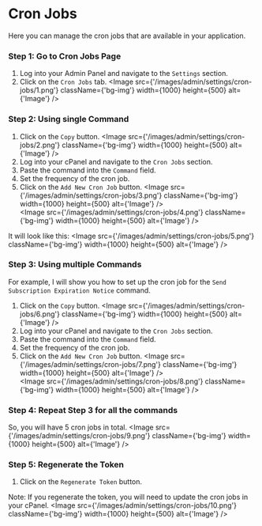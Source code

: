 
# Cron Jobs

Here you can manage the cron jobs that are available in your application.

### Step 1: Go to Cron Jobs Page
1. Log into your Admin Panel and navigate to the `Settings` section.
2. Click on the `Cron Jobs` tab.
<Image src={'/images/admin/settings/cron-jobs/1.png'} className={'bg-img'} width={1000} height={500} alt={'Image'} />

### Step 2: Using single Command
1. Click on the `Copy` button.
<Image src={'/images/admin/settings/cron-jobs/2.png'} className={'bg-img'} width={1000} height={500} alt={'Image'} />
2. Log into your cPanel and navigate to the `Cron Jobs` section.
3. Paste the command into the `Command` field.
4. Set the frequency of the cron job.
5. Click on the `Add New Cron Job` button.
<Image src={'/images/admin/settings/cron-jobs/3.png'} className={'bg-img'} width={1000} height={500} alt={'Image'} /> <br/>
<Image src={'/images/admin/settings/cron-jobs/4.png'} className={'bg-img'} width={1000} height={500} alt={'Image'} />

It will look like this:
<Image src={'/images/admin/settings/cron-jobs/5.png'} className={'bg-img'} width={1000} height={500} alt={'Image'} />

### Step 3: Using multiple Commands
For example, I will show you how to set up the cron job for the `Send Subscription Expiration Notice` command.
1. Click on the `Copy` button.
<Image src={'/images/admin/settings/cron-jobs/6.png'} className={'bg-img'} width={1000} height={500} alt={'Image'} />
2. Log into your cPanel and navigate to the `Cron Jobs` section.
3. Paste the command into the `Command` field.
4. Set the frequency of the cron job.
5. Click on the `Add New Cron Job` button.
<Image src={'/images/admin/settings/cron-jobs/7.png'} className={'bg-img'} width={1000} height={500} alt={'Image'} /> <br/>
<Image src={'/images/admin/settings/cron-jobs/8.png'} className={'bg-img'} width={1000} height={500} alt={'Image'} />

### Step 4: Repeat Step 3 for all the commands
So, you will have 5 cron jobs in total.
<Image src={'/images/admin/settings/cron-jobs/9.png'} className={'bg-img'} width={1000} height={500} alt={'Image'} />

### Step 5: Regenerate the Token
1. Click on the `Regenerate Token` button.

Note: If you regenerate the token, you will need to update the cron jobs in your cPanel.
<Image src={'/images/admin/settings/cron-jobs/10.png'} className={'bg-img'} width={1000} height={500} alt={'Image'} />
